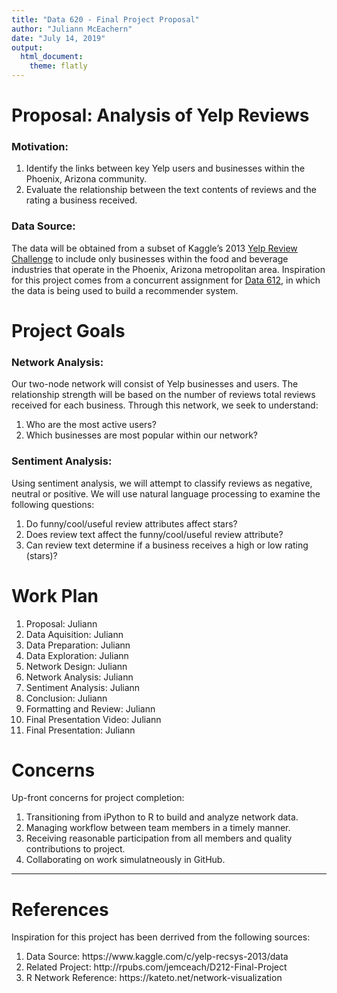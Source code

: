 ```yaml
---
title: "Data 620 - Final Project Proposal"
author: "Juliann McEachern"
date: "July 14, 2019"
output:
  html_document:
    theme: flatly
---
```


# Proposal: Analysis of Yelp Reviews

### Motivation: 

1.  Identify the links between key Yelp users and businesses within the Phoenix, Arizona community.  
2.  Evaluate the relationship between the text contents of reviews and the rating a business received. 

### Data Source:

The data will be obtained from a subset of Kaggle's 2013 [Yelp Review Challenge](https://www.kaggle.com/c/yelp-recsys-2013/data) to include only businesses within the food and beverage industries that operate in the Phoenix, Arizona metropolitan area. Inspiration for this project comes from a concurrent assignment for [Data 612](http://rpubs.com/jemceach/D212-Final-Project), in which the data is being used to build a recommender system. 


# Project Goals

### Network Analysis:

Our two-node network will consist of Yelp businesses and users. The relationship strength will be based on the number of reviews total reviews received for each business. Through this network, we seek to understand:

1. Who are the most active users?
2. Which businesses are most popular within our network?

### Sentiment Analysis:

Using sentiment analysis, we will attempt to classify reviews as negative, neutral or positive. We will use natural language processing to examine the following questions:

1. Do funny/cool/useful review attributes affect stars? 
2. Does review text affect the funny/cool/useful review attribute?
3. Can review text determine if a business receives a high or low rating (stars)?

# Work Plan 

1.  Proposal: Juliann
2.  Data Aquisition: Juliann
3.  Data Preparation: Juliann
4.  Data Exploration: Juliann
5.  Network Design: Juliann
6.  Network Analysis: Juliann
7.  Sentiment Analysis: Juliann
8.  Conclusion: Juliann
9.  Formatting and Review: Juliann
10.  Final Presentation Video: Juliann
11.  Final Presentation: Juliann 

# Concerns

Up-front concerns for project completion:

1.  Transitioning from iPython to R to build and analyze network data. 
2.  Managing workflow between team members in a timely manner.
3.  Receiving reasonable participation from all members and quality contributions to project.
4.  Collaborating on work simulatneously in GitHub. 

----------

# References

Inspiration for this project has been derrived from the following sources: 

1.  Data Source: https://www.kaggle.com/c/yelp-recsys-2013/data
2.  Related Project: http://rpubs.com/jemceach/D212-Final-Project
3.  R Network Reference: https://kateto.net/network-visualization
